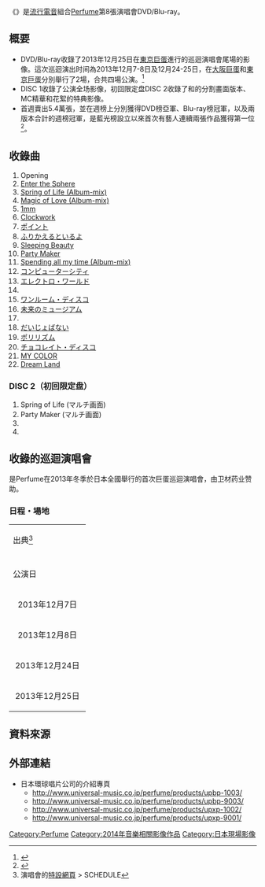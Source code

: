 {{Pathnav|Perfume|frame=1}}
{{Infobox Album
| Name           = {{lang|ja|Perfume 4th Tour in DOME「LEVEL3」}}
| Type           = Live
| Artist         = [[Perfume_(日本音樂團體)|Perfume]]
| Cover          = Perfume_4th_Tour_in_DOME_「LEVEL3」初回限定盘封面.jpg
| Released       = 2014年4月9日
| Recorded       = 2013年12月25日<br />[[東京巨蛋|東京巨蛋]] 
| Genre          = [[流行電音|流行電音]]
| Length         = 
| Label          = [[環球唱片#日本環球音樂|Perfume Records / UNIVERSAL J]]
| Producer       = 
| Chart position = 
| Certification  = 
| prev_title = [[Perfume_Clips|Perfume Clips]]
| prev_year  = 2014
| next_title = [[Perfume_WORLD_TOUR_2nd|Perfume WORLD TOUR 2nd]]
| next_year  = 2014
}}

《'''{{lang|ja|Perfume 4th Tour in DOME「LEVEL3」}}'''》是[[流行電音|流行電音]]組合[[Perfume_(日本音樂團體)|Perfume]]第8張演唱會DVD/Blu-ray。

== 概要 ==
*DVD/Blu-ray收錄了2013年12月25日在[[東京巨蛋|東京巨蛋]]進行的{{lang|ja|Perfume 4th Tour in DOME「LEVEL3」}}巡迴演唱會尾場的影像。這次巡迴演出时间為2013年12月7-8日及12月24-25日，在[[大阪巨蛋|大阪巨蛋]]和[[東京巨蛋|東京巨蛋]]分別舉行了2場，合共四場公演。<ref>{{cite web |last1=Inc |first1=Natasha |title=Perfume東京ドーム映像＆「LEVEL3」アナログ盤を春発売 |url=https://natalie.mu/music/news/109925 |website=音楽ナタリー |accessdate=2022-04-23 |language=ja |archive-date=2022-04-23 |archive-url=https://web.archive.org/web/20220423035803/https://natalie.mu/music/news/109925 }}</ref>
*DISC 1收錄了公演全场影像，初回限定盘DISC 2收錄了{{lang|ja|「Spring of Life」}}和{{lang|ja|「Party Maker」}}的分割畫面版本、MC精華和花絮的特典影像。
*首週賣出5.4萬張，並在週榜上分別獲得DVD榜亞軍、Blu-ray榜冠軍，以及兩版本合計的週榜冠軍，是藍光榜設立以來首次有藝人連續兩張作品獲得第一位<ref>{{cite web|script-title=ja:【オリコン】Perfume、最新BDが2作連続総合首位|url=http://www.oricon.co.jp/news/2036432/full/|publisher=Oricon|accessdate=2014-04-24|date=2014-04-16|archive-date=2014-04-17|archive-url=https://web.archive.org/web/20140417002853/http://www.oricon.co.jp/news/2036432/full/|dead-url=no}}</ref>。

== 收錄曲 ==
#Opening
#[[LEVEL3|Enter the Sphere]]
#[[LEVEL3|Spring of Life (Album-mix)]]
#[[LEVEL3|Magic of Love (Album-mix)]]
#[[LEVEL3|1mm]]
#[[LEVEL3|Clockwork]]
#[[Spending_all_my_time|ポイント]]
#[[LEVEL3|ふりかえるといるよ]]
#[[LEVEL3|Sleeping Beauty]]
#[[LEVEL3|Party Maker]]
#[[LEVEL3|Spending all my time (Album-mix)]]
#[[Computer_City|コンピューターシティ]]
#[[Electro_World|エレクトロ・ワールド]]
#{{lang|ja|[[Sweet_Donuts|ジェニーはご機嫌ななめ]]}}
#[[One_Room_Disco|ワンルーム・ディスコ]]
#[[未來的博物館|未来のミュージアム]]
#{{lang|ja|「P.T.A.」のコーナー}}
#[[未來的博物館|だいじょばない]]
#[[Polyrhythm_(Perfume單曲)|ポリリズム]]
#[[Perfume_Global_Compilation_"LOVE_THE_WORLD"|チョコレイト・ディスコ]]
#[[JPN_(Perfume專輯)|MY COLOR]]
#[[LEVEL3|Dream Land]]

=== DISC 2（初回限定盘） ===
#Spring of Life (マルチ画面)
#Party Maker (マルチ画面)
#{{lang|ja|Perfume 4th Tour in DOME「LEVEL3」MCダイジェスト}}
#{{lang|ja|Perfume 4th Tour in DOME「LEVEL3」メイキング}}

== 收錄的巡迴演唱會 ==
{{Infobox concert tour
| concert_tour_name = {{lang|ja|Perfume 4th Tour in DOME 「LEVEL3」 supported by Chocola BB}}
| image             = Perfume_4th_Tour_in_DOME_「LEVEL3」LOGO.jpg
| image_caption     = 
| artist            = Perfume
| type              = DOME
| album             = [[LEVEL3|LEVEL3]]
| start_date        = 2013年12月7日
| end_date          = 2013年12月25日
| number_of_legs    = 
| number_of_shows   = 4
| URL     = {{URL|http://www.perfume-web.jp/cam/LEVEL3/|{{lang|ja|Perfume 4th Tour in DOME 「LEVEL3」}} 特設網頁}}
| last_tour         = [[Perfume_WORLD_TOUR_1st|Perfume WORLD TOUR 1st]]<br/>（2013年）
| this_tour         = '''{{lang|ja|Perfume 4th Tour in DOME 「LEVEL3」}} supported by Chocola BB'''<br/>（2013年）
| next_tour         = [[Cling_Cling|Perfume FES!! 2014]]<br />（2014年）
}}

{{lang|ja|「'''{{lang|ja|Perfume 4th Tour in DOME 「LEVEL3」}}'''」}}是Perfume在2013年冬季於日本全國舉行的首次巨蛋巡迴演唱會，由卫材药业赞助。

=== 日程・場地 ===
{| class="wikitable"
|-
|colspan="4"|出典<ref>演唱會的[http://www.perfume-web.jp/cam/LEVEL3/ 特設網頁] {{Wayback|url=http://www.perfume-web.jp/cam/LEVEL3/ |date=20150818040210 }} > SCHEDULE</ref>
|-
|- bgcolor="#CCCCCC"
! width="140"| 公演日
! width="140"| 開場 / 開演
! width="140"| 都道府県
! width="240"| 會場
|-
|align="center"|2013年12月7日
|align="center"|15:00 / 17:00
|align="center" rowspan="2"|大阪府
|align="center" rowspan="2"|[[大阪巨蛋|京瓷巨蛋大阪]]
|-
|align="center"|2013年12月8日
|align="center"|14:00 / 16:00
|-
|align="center"|2013年12月24日
|align="center" rowspan="2"|16:00 / 18:00
|align="center" rowspan="2"|東京都
|align="center" rowspan="2"|[[東京巨蛋|東京巨蛋]]
|-
|align="center"|2013年12月25日
|}

== 資料來源 ==
{{Reflist}}

== 外部連結 ==
* 日本環球唱片公司的介紹專頁
** http://www.universal-music.co.jp/perfume/products/upbp-1003/{{Wayback|url=http://www.universal-music.co.jp/perfume/products/upbp-1003/ |date=20140503060049 }}
** http://www.universal-music.co.jp/perfume/products/upbp-9003/{{Wayback|url=http://www.universal-music.co.jp/perfume/products/upbp-9003/ |date=20140503060046 }}
** http://www.universal-music.co.jp/perfume/products/upxp-1002/{{Wayback|url=http://www.universal-music.co.jp/perfume/products/upxp-1002/ |date=20140503060349 }}
** http://www.universal-music.co.jp/perfume/products/upxp-9001/{{Wayback|url=http://www.universal-music.co.jp/perfume/products/upxp-9001/ |date=20140503060234 }}

{{Perfume}}

[[Category:Perfume|Category:Perfume]]
[[Category:2014年音樂相關影像作品|Category:2014年音樂相關影像作品]]
[[Category:日本現場影像|Category:日本現場影像]]